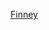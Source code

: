 {{US county navigation box
| collapse_state = {{{state|expanded}}}
| listclass      = hlist

| template_name  = 芬尼縣 (堪薩斯州)
| county         = 芬尼縣
| state          = 堪薩斯州
| seat           = 加登城

| map_image      = Map of Kansas highlighting Finney County.svg
| map_alt        = Map of Kansas highlighting Finney County
| map_caption    = Map of Kansas highlighting Finney County

| title1 = [[城市]]
| body1  = 
* [[加登城 (堪薩斯州)|加登城]]
* [[霍爾科姆 (堪薩斯州)|霍爾科姆]]

| title2 = [[非建制地區]]
| body2  = 
* [[埃米嫩斯 (堪薩斯州)|埃米嫩斯]]
* [[弗倫德 (堪薩斯州)|弗倫德]]
* [[加諾 (堪薩斯州)|加諾]]
* [[卡爾維斯塔 (堪薩斯州)|卡爾維斯塔]]
* [[洛韋 (堪薩斯州)|洛韋]]
* [[曼斯菲爾德 (堪薩斯州)|曼斯菲爾德]]
* [[彼得森 (堪薩斯州)|彼得森]]
* [[皮爾斯維爾 (堪薩斯州)|皮爾斯維爾]]
* [[普萊梅爾 (堪薩斯州)|普萊梅爾]]
* [[昆比 (堪薩斯州)|昆比]]
* [[拉瓦納 (堪薩斯州)|拉瓦納]]
* [[里查爾 (堪薩斯州)|里查]]
* [[羅德基 (堪薩斯州)|羅德基]]
* [[坦尼斯 (堪薩斯州)|坦尼斯]]
* [[沃爾夫 (堪薩斯州)|沃爾夫]]

| title3 = [[鎮區 (美國)|鎮區]]
| body3  = 
* [[加登城鎮區 (芬尼縣)|加登城鎮區]]
* [[加菲爾德鎮區 (芬尼縣)|加菲爾德鎮區]]
* [[艾文霍鎮區 (芬尼縣)|艾文霍鎮區]]
* [[皮爾斯維爾鎮區 (芬尼縣)|皮爾斯維爾鎮區]]
* [[普萊森特瓦利鎮區 (芬尼縣)|普萊森特瓦利鎮區]]
* [[舍洛克鎮區 (芬尼縣)|舍洛克鎮區]]
* [[特里鎮區 (芬尼縣)|特里鎮區]]

}}<noinclude>
{{collapsible option}}
[[Category:堪薩斯州縣份導航模板|Finney]]
[[Category:芬尼縣 (堪薩斯州)| ]]
</noinclude>